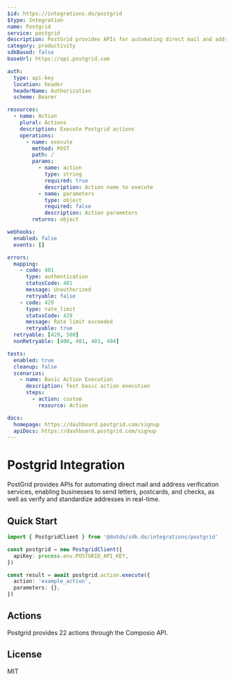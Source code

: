 ```yaml
---
$id: https://integrations.do/postgrid
$type: Integration
name: Postgrid
service: postgrid
description: PostGrid provides APIs for automating direct mail and address verification services, enabling businesses to send letters, postcards, and checks, as well as verify and standardize addresses in real-time.
category: productivity
sdkBased: false
baseUrl: https://api.postgrid.com

auth:
  type: api-key
  location: header
  headerName: Authorization
  scheme: Bearer

resources:
  - name: Action
    plural: Actions
    description: Execute Postgrid actions
    operations:
      - name: execute
        method: POST
        path: /
        params:
          - name: action
            type: string
            required: true
            description: Action name to execute
          - name: parameters
            type: object
            required: false
            description: Action parameters
        returns: object

webhooks:
  enabled: false
  events: []

errors:
  mapping:
    - code: 401
      type: authentication
      statusCode: 401
      message: Unauthorized
      retryable: false
    - code: 429
      type: rate_limit
      statusCode: 429
      message: Rate limit exceeded
      retryable: true
  retryable: [429, 500]
  nonRetryable: [400, 401, 403, 404]

tests:
  enabled: true
  cleanup: false
  scenarios:
    - name: Basic Action Execution
      description: Test basic action execution
      steps:
        - action: custom
          resource: Action

docs:
  homepage: https://dashboard.postgrid.com/signup
  apiDocs: https://dashboard.postgrid.com/signup
---
```


# Postgrid Integration

PostGrid provides APIs for automating direct mail and address verification services, enabling businesses to send letters, postcards, and checks, as well as verify and standardize addresses in real-time.

## Quick Start

```typescript
import { PostgridClient } from '@dotdo/sdk.do/integrations/postgrid'

const postgrid = new PostgridClient({
  apiKey: process.env.POSTGRID_API_KEY,
})

const result = await postgrid.action.execute({
  action: 'example_action',
  parameters: {},
})
```

## Actions

Postgrid provides 22 actions through the Composio API.

## License

MIT
